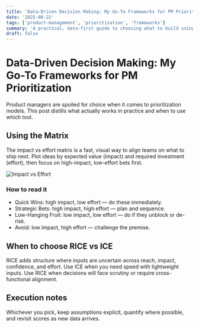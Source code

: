 ```yaml
---
title: 'Data-Driven Decision Making: My Go-To Frameworks for PM Prioritization'
date: '2025-08-22'
tags: ['product-management', 'prioritization', 'frameworks']
summary: 'A practical, data-first guide to choosing what to build using proven prioritization frameworks and an impact vs effort view.'
draft: false
---
```


# Data-Driven Decision Making: My Go-To Frameworks for PM Prioritization

Product managers are spoiled for choice when it comes to prioritization models. This post distills what actually works in practice and when to use which tool.

## Using the Matrix

The impact vs effort matrix is a fast, visual way to align teams on what to ship next. Plot ideas by expected value (impact) and required investment (effort), then focus on high-impact, low-effort bets first.

![Impact vs Effort](/static/images/impact-vs-effort.png)

### How to read it

- Quick Wins: high impact, low effort — do these immediately.
- Strategic Bets: high impact, high effort — plan and sequence.
- Low-Hanging Fruit: low impact, low effort — do if they unblock or de-risk.
- Avoid: low impact, high effort — challenge the premise.

## When to choose RICE vs ICE

RICE adds structure where inputs are uncertain across reach, impact, confidence, and effort. Use ICE when you need speed with lightweight inputs. Use RICE when decisions will face scrutiny or require cross-functional alignment.

## Execution notes

Whichever you pick, keep assumptions explicit, quantify where possible, and revisit scores as new data arrives.


